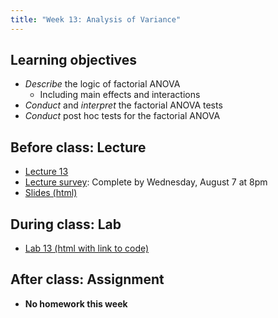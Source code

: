 ```yaml
---
title: "Week 13: Analysis of Variance"
---
```


## Learning objectives

* *Describe* the logic of factorial ANOVA
  * Including main effects and interactions
* *Conduct* and *interpret* the factorial ANOVA tests
* *Conduct* post hoc tests for the factorial ANOVA

## Before class: Lecture 

* [Lecture 13](https://youtu.be/6Ti7kmbKNfs){target="_blank"} 
* [Lecture survey](https://forms.gle/25ukP7pq7ndDvY2Z6){target="_blank"}: Complete by Wednesday, August 7 at 8pm
* [Slides (html)](../slides/BTS510-24-13.qmd){target="_blank"}
    
## During class: Lab

* [Lab 13 (html with link to code)](../lab/BTS510-24-lab13.qmd){target="_blank"}

## After class: Assignment

* **No homework this week**
 
